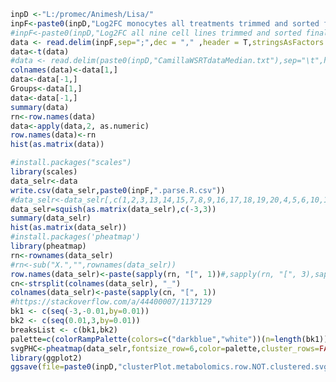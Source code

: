 ```r
inpD <-"L:/promec/Animesh/Lisa/"
inpF<-paste0(inpD,"Log2FC monocytes all treatments trimmed and sorted final csv (Fig 2C).csv")
#inpF<-paste0(inpD,"Log2FC all nine cell lines trimmed and sorted final csv (Fig 2A).csv")
data <- read.delim(inpF,sep=";",dec = "," ,header = T,stringsAsFactors = F)
data<-t(data)
#data <- read.delim(paste0(inpD,"CamillaWSRTdataMedian.txt"),sep="\t",header = T)
colnames(data)<-data[1,]
data<-data[-1,]
Groups<-data[1,]
data<-data[-1,]
summary(data)
rn<-row.names(data)
data<-apply(data,2, as.numeric)
row.names(data)<-rn
hist(as.matrix(data))
```

```r
#install.packages("scales")
library(scales)
data_selr<-data
write.csv(data_selr,paste0(inpF,".parse.R.csv"))
#data_selr<-data_selr[,c(1,2,3,13,14,15,7,8,9,16,17,18,19,20,4,5,6,10,11,12,21,22,23,24,28,29,30,25,26,27)]#JJN3-RPMI8226-MC/CAR-HL60-NB4-monocyte-T24-Du145-HEK293
data_selr=squish(as.matrix(data_selr),c(-3,3))
summary(data_selr)
hist(as.matrix(data_selr))
#install.packages('pheatmap')
library(pheatmap)
rn<-rownames(data_selr)
#rn<-sub("X.","",rownames(data_selr))
row.names(data_selr)<-paste(sapply(rn, "[", 1))#,sapply(rn, "[", 3),sapply(rn, "[", 6))
cn<-strsplit(colnames(data_selr), "_")
colnames(data_selr)<-paste(sapply(cn, "[", 1))
#https://stackoverflow.com/a/44400007/1137129
bk1 <- c(seq(-3,-0.01,by=0.01))
bk2 <- c(seq(0.01,3,by=0.01))
breaksList <- c(bk1,bk2)
palette=c(colorRampPalette(colors=c("darkblue","white"))(n=length(bk1)),"white", c(colorRampPalette(colors=c("white","darkred"))(n=length(bk2))))
svgPHC<-pheatmap(data_selr,fontsize_row=6,color=palette,cluster_rows=FALSE,cluster_cols=FALSE,breaks = breaksList) #svgPHC<-pheatmap(data_selr,clustering_distance_rows = "correlation",clustering_distance_cols = "correlation",fontsize_row=6,cluster_cols=FALSE,cluster_rows=FALSE)#labels_row =  pathwayN,scale="row",annotation_col = label,show_rownames=F)
library(ggplot2)
ggsave(file=paste0(inpD,"clusterPlot.metabolomics.row.NOT.clustered.svg"),plot=svgPHC)#,  ```
```
